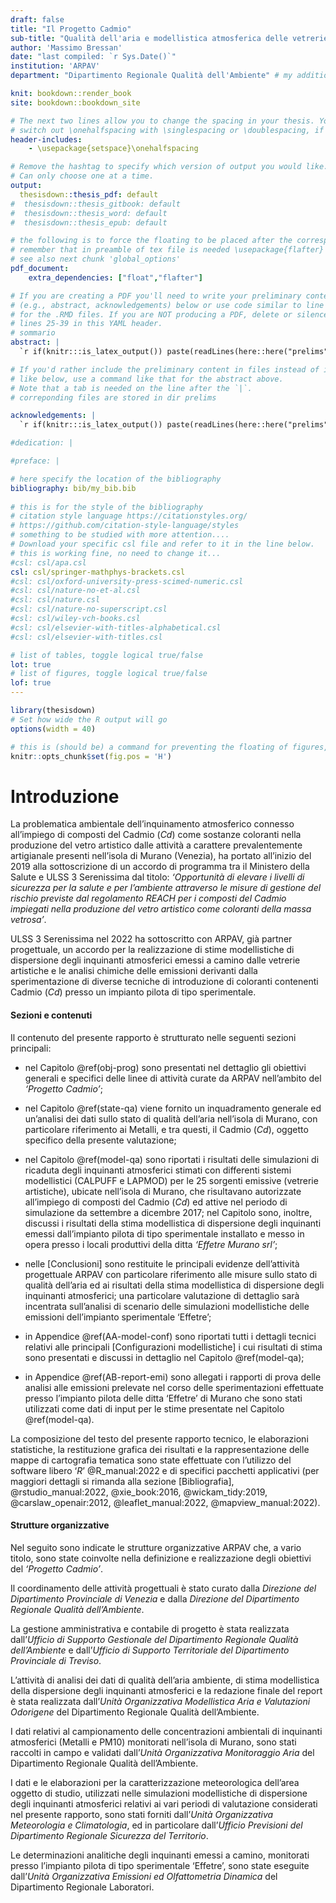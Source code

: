```yaml
---
draft: false
title: "Il Progetto Cadmio"
sub-title: "Qualità dell'aria e modellistica atmosferica delle vetrerie artistiche nell'isola di Murano (Venezia)" # my addition in template, optional
author: 'Massimo Bressan'
date: "last compiled: `r Sys.Date()`"
institution: 'ARPAV'
department: "Dipartimento Regionale Qualità dell'Ambiente" # my addition in template, optional

knit: bookdown::render_book
site: bookdown::bookdown_site

# The next two lines allow you to change the spacing in your thesis. You can 
# switch out \onehalfspacing with \singlespacing or \doublespacing, if desired.
header-includes:
    - \usepackage{setspace}\onehalfspacing

# Remove the hashtag to specify which version of output you would like.
# Can only choose one at a time.
output:
  thesisdown::thesis_pdf: default 
#  thesisdown::thesis_gitbook: default         
#  thesisdown::thesis_word: default
#  thesisdown::thesis_epub: default

# the following is to force the floating to be placed after the corresponding text
# remember that in preamble of tex file is needed \usepackage{flafter} 
# see also next chunk 'global_options'
pdf_document:
    extra_dependencies: ["float","flafter"]

# If you are creating a PDF you'll need to write your preliminary content 
# (e.g., abstract, acknowledgements) below or use code similar to line 25-26 
# for the .RMD files. If you are NOT producing a PDF, delete or silence
# lines 25-39 in this YAML header.
# sommario
abstract: |
  `r if(knitr:::is_latex_output()) paste(readLines(here::here("prelims", "00-abstract.Rmd")), collapse = "\n  ")`

# If you'd rather include the preliminary content in files instead of inline
# like below, use a command like that for the abstract above.  
# Note that a tab is needed on the line after the `|`.
# correponding files are stored in dir prelims

acknowledgements: |
  `r if(knitr:::is_latex_output()) paste(readLines(here::here("prelims", "00-acknowledgments.Rmd")), collapse = "\n  ")`

#dedication: |

#preface: |

# here specify the location of the bibliography 
bibliography: bib/my_bib.bib
 
# this is for the style of the bibliography
# citation style language https://citationstyles.org/
# https://github.com/citation-style-language/styles
# something to be studied with more attention....
# Download your specific csl file and refer to it in the line below.
# this is working fine, no need to change it...
#csl: csl/apa.csl
csl: csl/springer-mathphys-brackets.csl
#csl: csl/oxford-university-press-scimed-numeric.csl
#csl: csl/nature-no-et-al.csl
#csl: csl/nature.csl
#csl: csl/nature-no-superscript.csl
#csl: csl/wiley-vch-books.csl
#csl: csl/elsevier-with-titles-alphabetical.csl
#csl: csl/elsevier-with-titles.csl

# list of tables, toggle logical true/false
lot: true
# list of figures, toggle logical true/false
lof: true
---
```


<!--
Above is the YAML (YAML Ain't Markup Language) header that includes a lot of 
metadata used to produce the document.  Be careful with spacing in this header!

If you'd prefer to not include a Dedication, for example, simply delete the section entirely, or silence them (add # before each line). 

If you have other LaTeX packages you would like to include, delete the # before header-includes and list the packages after hyphens on new lines.

If you'd like to include a comment that won't be produced in your resulting file enclose it in a block like this.

If you receive a duplicate label error after knitting, make sure to delete the index.Rmd file and then knit again.

-->

```r
library(thesisdown)
# Set how wide the R output will go
options(width = 40)
```

```r
# this is (should be) a command for preventing the floating of figures, but it somehow effective...
knitr::opts_chunk$set(fig.pos = 'H')
```

<!-- this is a personal new command for formatting cadmio in italics
it can be used throughout the whole text 
-->

\newcommand{\Cd}{\textit{Cd}}

<!-- The {.unnumbered} option here means that the introduction will be 
"Chapter 0." You can also use {-} for no numbers on chapters.
or it can be used the rmarkdown shortcut
-->

<!-- 
ug/m3 equals to $\mu*g~m^{-3}$ in rmarkdown

how to write ug/m3 correctly, simply add this in the text
\si{\micro\gram\per\cubic\metre}
note that a new package must be added to the template.tex
\usepackage{siunitx}

\newcommand{\mgmc}{\si{\milli\gram\per\cubic\meter}}
\newcommand{\ugmc}{\si{\micro\gram\per\cubic\meter}}
\newcommand{\ugmc}{\si{\micro\gram\per\cubic\meter}}

\SI{40}{\ugmc} (PM10)
\SI{25}{\ugmc} (PM2.5)
\SI{40}{\ugmc} (NO2)

\SI{0.1}{mg~Nm^{-3}}. 

\newcommand{\mps}{\si{m~s^{-1}}}

-->

\newcommand{\mgmc}{\si{\milli\gram\per\cubic\metre}}
\newcommand{\mgNmc}{\si{mg~Nm^{-3}}}
\newcommand{\Nmch}{\si{N~m^{3}~h^{-1}}}
\newcommand{\ugmc}{\si{\micro\gram\per\cubic\metre}}
\newcommand{\ngmc}{\si{\nano\gram\per\cubic\metre}}

\newcommand{\mgs}{\si{mg~s^{-1}}}

\newcommand{\mps}{\si{\metre\per\second}}

# Introduzione {-} 

La problematica ambientale dell'inquinamento atmosferico connesso all'impiego di composti del Cadmio (*Cd*) come sostanze coloranti nella produzione del vetro artistico dalle attività a carattere prevalentemente artigianale presenti nell'isola di Murano (Venezia), ha portato all'inizio del 2019 alla sottoscrizione di un accordo di programma tra il Ministero della Salute e ULSS 3 Serenissima dal titolo: *'Opportunità di elevare i livelli di sicurezza per la salute e per l'ambiente attraverso le misure di gestione del rischio previste dal regolamento REACH per i composti del Cadmio impiegati nella produzione del vetro artistico come coloranti della massa vetrosa'*. 

ULSS 3 Serenissima nel 2022 ha sottoscritto con ARPAV, già partner progettuale, un accordo per la realizzazione di stime modellistiche di dispersione degli inquinanti atmosferici emessi a camino dalle vetrerie artistiche e le analisi chimiche delle emissioni derivanti dalla sperimentazione di diverse tecniche di introduzione di coloranti contenenti Cadmio (*Cd*) presso un impianto pilota di tipo sperimentale.

#### Sezioni e contenuti {-}

Il contenuto del presente rapporto è strutturato nelle seguenti sezioni principali:

- nel Capitolo \@ref(obj-prog) sono presentati nel dettaglio gli obiettivi generali e specifici delle linee di attività curate da ARPAV nell'ambito del *'Progetto Cadmio'*;

- nel Capitolo \@ref(state-qa) viene fornito un inquadramento generale ed un'analisi dei dati sullo stato di qualità dell'aria nell'isola di Murano, con particolare riferimento ai Metalli, e tra questi, il Cadmio (*Cd*), oggetto specifico della presente valutazione;

- nel Capitolo \@ref(model-qa) sono riportati i risultati delle simulazioni di ricaduta degli inquinanti atmosferici stimati con differenti sistemi modellistici (CALPUFF e LAPMOD) per le 25 sorgenti emissive (vetrerie artistiche), ubicate nell'isola di Murano, che risultavano autorizzate all'impiego di composti del Cadmio (*Cd*) ed attive nel periodo di simulazione da settembre a dicembre 2017; nel Capitolo sono, inoltre, discussi i risultati della stima modellistica di dispersione degli inquinanti emessi dall'impianto pilota di tipo sperimentale installato e messo in opera presso i locali produttivi della ditta *'Effetre Murano srl'*; 

- nelle [Conclusioni] sono restituite le principali evidenze dell'attività progettuale ARPAV con particolare riferimento alle misure sullo stato di qualità dell'aria ed ai risultati della stima modellistica di dispersione degli inquinanti atmosferici; una particolare valutazione di dettaglio sarà incentrata sull'analisi di scenario delle simulazioni  modellistiche delle emissioni dell'impianto sperimentale 'Effetre';

- in Appendice \@ref(AA-model-conf) sono riportati tutti i dettagli tecnici relativi alle principali [Configurazioni modellistiche] i cui risultati di stima sono presentati e discussi in dettaglio nel Capitolo \@ref(model-qa);

- in Appendice \@ref(AB-report-emi) sono  allegati i rapporti di prova delle analisi alle emissioni prelevate nel corso delle sperimentazioni effettuate presso l'impianto pilota delle ditta 'Effetre' di Murano che sono stati utilizzati come dati di input per le stime presentate nel Capitolo \@ref(model-qa). 

La composizione del testo del presente rapporto tecnico, le elaborazioni statistiche, la restituzione grafica dei risultati e la rappresentazione delle mappe di cartografia tematica sono state effettuate con l'utilizzo del software libero '*R*' @R_manual:2022 e di specifici pacchetti applicativi (per maggiori dettagli si rimanda alla sezione [Bibliografia], @rstudio_manual:2022, @xie_book:2016, @wickam_tidy:2019, @carslaw_openair:2012,  @leaflet_manual:2022, @mapview_manual:2022).


#### Strutture organizzative {-}

Nel seguito sono indicate le strutture organizzative ARPAV che, a vario titolo, sono state coinvolte nella definizione e realizzazione degli obiettivi del *'Progetto Cadmio'*.

Il coordinamento delle attività progettuali è stato curato dalla *Direzione del Dipartimento Provinciale di Venezia* e dalla *Direzione del Dipartimento Regionale Qualità dell'Ambiente*.

La gestione amministrativa e contabile di progetto è stata realizzata dall'*Ufficio di Supporto Gestionale del Dipartimento Regionale Qualità dell'Ambiente* e dall'*Ufficio di Supporto Territoriale del Dipartimento Provinciale di Treviso*.

L'attività di analisi dei dati di qualità dell'aria ambiente, di stima modellistica della dispersione degli inquinanti atmosferici e la redazione finale del report è stata realizzata dall'*Unità Organizzativa Modellistica Aria e Valutazioni Odorigene* del Dipartimento Regionale Qualità dell'Ambiente.

I dati relativi al campionamento delle concentrazioni ambientali di inquinanti atmosferici (Metalli e PM10) monitorati nell'isola di Murano, sono stati raccolti in campo e validati dall'*Unità Organizzativa Monitoraggio Aria* del Dipartimento Regionale Qualità dell'Ambiente.

I dati e le elaborazioni per la caratterizzazione meteorologica dell'area oggetto di studio,  utilizzati nelle simulazioni modellistiche di dispersione degli inquinanti atmosferici relativi ai vari periodi di valutazione considerati nel presente rapporto, sono stati forniti dall'*Unità Organizzativa Meteorologia e Climatologia*, ed in particolare dall'*Ufficio Previsioni del Dipartimento Regionale Sicurezza del Territorio*.

Le determinazioni analitiche degli inquinanti emessi a camino, monitorati presso l'impianto pilota di tipo sperimentale 'Effetre', sono state eseguite dall'*Unità Organizzativa Emissioni ed Olfattometria Dinamica* del Dipartimento Regionale Laboratori. 

